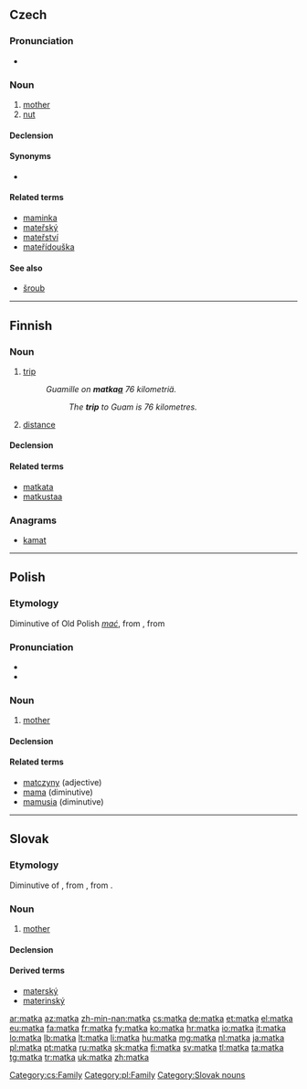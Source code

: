 {{also|mátka}}
==Czech==

===Pronunciation===
* {{audio|Cs-matka.ogg|audio}}

===Noun===
{{cs-noun|g=f}}

# [[mother]]
# [[nut]] {{gloss|of a bolt}}

====Declension====
{{cs-decl-noun|matka|matky|matce|matka|matko|matce|matkou|matky|matek|matkám|matky|matky|matkách|matkami}}

====Synonyms====
* {{sense|nut}} {{l|cs|matice}}

====Related terms====
* [[maminka]] {{f}}
* [[mateřský]] {{m}}
* [[mateřství]] {{f}}
* [[mateřídouška]] {{f}}

====See also====
* [[šroub]] {{m}} {{qualifier|bolt}}

[[Category:cs:Family]]

----

==Finnish==

===Noun===
{{fi-noun}}

# [[trip]]
#: ''Guamille on '''matka[[-a|a]]''' 76 kilometriä.''
#:: ''The '''trip''' to Guam is 76 kilometres.''
# [[distance]]

====Declension====
{{fi-decl-kala|matk}}

====Related terms====
* [[matkata]]
* [[matkustaa]]

===Anagrams===
* [[kamat#Finnish|kamat]]

----

==Polish==

===Etymology===
Diminutive of Old Polish ''[[mać]]'', from {{proto|Slavic|mati|lang=pl}}, from {{proto|Indo-European|méh₂tēr|lang=pl}}

===Pronunciation===
* {{audio|Pl-matka.ogg|audio}}
* {{IPA|[ˈmat̪ka]|lang=pl}}

===Noun===
{{pl-noun|f}}

# [[mother]]

====Declension====
{{pl-decl-noun
|matka|matki
|matki|matek
|matce|matkom
|matkę|matki
|matką|matkami
|matce|matkach
|matko|matki
}}

====Related terms====
* [[matczyny]] (adjective)
* [[mama]] (diminutive)
* [[mamusia]] (diminutive)

[[Category:pl:Family]]

----

==Slovak==

===Etymology===
Diminutive of {{term|mať|lang=sk}}, from {{proto|Slavic|mati|lang=sk}}, from {{proto|Indo-European|méh₂tēr|lang=sk}}.


===Noun===
{{sk-noun|head|g=f|gen=matky|pl=matky|decl=žena|sort}}

# [[mother]]

====Declension====
{{sk-decl-noun|matka|matky|matke|matku|matke|matkou|matky|matiek|matkám|matky|matkách|matkami}}

====Derived terms====
* [[materský]]
* [[materinský]]

[[Category:Slovak nouns]]{{attention|sk|total mess}}

[[ar:matka]]
[[az:matka]]
[[zh-min-nan:matka]]
[[cs:matka]]
[[de:matka]]
[[et:matka]]
[[el:matka]]
[[eu:matka]]
[[fa:matka]]
[[fr:matka]]
[[fy:matka]]
[[ko:matka]]
[[hr:matka]]
[[io:matka]]
[[it:matka]]
[[lo:matka]]
[[lb:matka]]
[[lt:matka]]
[[li:matka]]
[[hu:matka]]
[[mg:matka]]
[[nl:matka]]
[[ja:matka]]
[[pl:matka]]
[[pt:matka]]
[[ru:matka]]
[[sk:matka]]
[[fi:matka]]
[[sv:matka]]
[[tl:matka]]
[[ta:matka]]
[[tg:matka]]
[[tr:matka]]
[[uk:matka]]
[[zh:matka]]